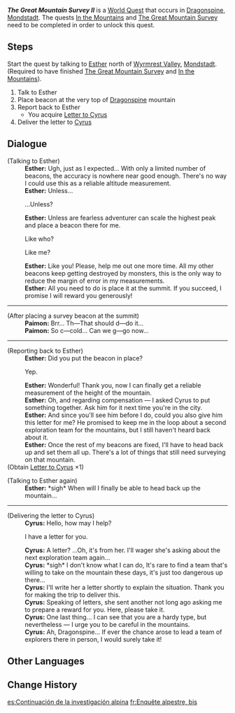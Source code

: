 {{Quest Infobox
|id            = 70108
|type          = World
|region        = Mondstadt
|area          = Dragonspine
|summary       = [[Esther]] asks the Traveler to place one more beacon in Dragonspine and deliver her letter to [[Cyrus]].
|startLocation = [[Dragonspine]], [[Mondstadt]]
|prev          = The Great Mountain Survey
|requirement   = Complete [[In the Mountains]] and [[The Great Mountain Survey]]
|exp           = 300
|mora          = 30,000
|primogems     = 40
|rep           = Mondstadt
|repAmt        = 20
|repOrder      = 83
|other         = {{Card|Hero's Wit|2}}{{Card|Mystic Enhancement Ore|3}}
|characters    = Cyrus; Esther; Paimon; Traveler
}}
'''''The Great Mountain Survey II''''' is a [[World Quest]] that occurs in [[Dragonspine]], [[Mondstadt]]. The quests [[In the Mountains]] and [[The Great Mountain Survey]] need to be completed in order to unlock this quest.
==Steps==
Start the quest by talking to [[Esther]] north of [[Wyrmrest Valley]], [[Mondstadt]]. (Required to have finished [[The Great Mountain Survey]] and [[In the Mountains]]).

# Talk to Esther
# Place beacon at the very top of [[Dragonspine]] mountain
# Report back to Esther
#* You acquire [[Letter to Cyrus]]
# Deliver the letter to [[Cyrus]]

==Dialogue==
{{Quest Description|Though the beacons have all been placed, Esther remains unable to measure Dragonspine's true height, seemingly due to having insufficient beacons. To resolve the issue, she is looking for someone who can help her plant a beacon at the mountain's summit...}}
{{Dialogue start}}
;(Talking to Esther)
:'''Esther:''' Ugh, just as I expected... With only a limited number of beacons, the accuracy is nowhere near good enough. There's no way I could use this as a reliable altitude measurement.
:'''Esther:''' Unless...
:{{DIcon|Talk}} ...Unless?
:'''Esther:''' Unless are fearless adventurer can scale the highest peak and place a beacon there for me.
:{{DIcon|Talk}} Like who?
:{{DIcon|Talk}} Like me?
:'''Esther:''' Like you! Please, help me out one more time. All my other beacons keep getting destroyed by monsters, this is the only way to reduce the margin of error in my measurements.
:'''Esther:''' All you need to do is place it at the summit. If you succeed, I promise I will reward you generously!
<!-- No additional dialogue for talking to Esther again at this point -->
----
;(After placing a survey beacon at the summit)
:'''Paimon:''' Brr... Th&mdash;That should d&mdash;do it...
:'''Paimon:''' So c&mdash;cold... Can we g&mdash;go now...
----
;(Reporting back to Esther)
:'''Esther:''' Did you put the beacon in place?
:{{DIcon|Talk}} Yep.
:'''Esther:''' Wonderful! Thank you, now I can finally get a reliable measurement of the height of the mountain.
:'''Esther:''' Oh, and regarding compensation &mdash; I asked Cyrus to put something together. Ask him for it next time you're in the city.
:'''Esther:''' And since you'll see him before I do, could you also give him this letter for me? He promised to keep me in the loop about a second exploration team for the mountains, but I still haven't heard back about it.
:'''Esther:''' Once the rest of my beacons are fixed, I'll have to head back up and set them all up. There's a lot of things that still need surveying on that mountain.
;(Obtain [[Letter to Cyrus]] ×1)

;(Talking to Esther again)
:'''Esther:''' *sigh* When will I finally be able to head back up the mountain...
----
;(Delivering the letter to Cyrus)
:'''Cyrus:''' Hello, how may I help?
:{{DIcon|Talk}} I have a letter for you.
:'''Cyrus:''' A letter? ...Oh, it's from her. I'll wager she's asking about the next exploration team again...
:'''Cyrus:''' *sigh* I don't know what I can do, It's rare to find a team that's willing to take on the mountain these days, it's just too dangerous up there...
:'''Cyrus:''' I'll write her a letter shortly to explain the situation. Thank you for making the trip to deliver this.
:'''Cyrus:''' Speaking of letters, she sent another not long ago asking me to prepare a reward for you. Here, please take it.
:'''Cyrus:''' One last thing... I can see that you are a hardy type, but nevertheless &mdash; I urge you to be careful in the mountains.
:'''Cyrus:''' Ah, Dragonspine... If ever the chance arose to lead a team of explorers there in person, I would surely take it!
{{Dialogue end}}

==Other Languages==
{{Other Languages
|en      = The Great Mountain Survey II
|zhs     = 雪山再勘测
|zhs_rm  = Xuěshān Zài Kàncè
|zht     = 雪山再勘測
|zht_rm  = Xuěshān Zài Kàncè
|zh_tl   = Snow Mountain's Survey, Again
|ja      = 雪山再踏査
|ja_rm   = Yukiyama Sai-tousa
|ja_tl   = Snow Mountain's Resurvey
|ko      = 설산 재답사
|ko_rm   = Seolsan Jaedapsa
|ko_tl   = Snow Mountain Resurvey
|es      = Continuación de la investigación alpina
|es_tl   = Continuation of the Alpine Investigation
|fr      = Enquête alpestre, bis
|fr_tl   = Alpine Survey, Bis
|ru      = Повторное исследование снежной горы
|ru_tl   = Recurring Snow Mountain Research
|th      = การสำรวจภูเขาหิมะอีกครั้ง
|th_rm   = 
|th_tl   = 
|vi      = Lại Thăm Dò Núi Tuyết
|vi_tl   = 
|de      = Erneute Bergbegutachtung
|de_tl   = Renewed Mountain Assessment
|id      = Survei Ulang Gunung Salju
|id_tl   = Snowy Mountain Resurvey
|pt      = Continue investigando a Montanha Nevada
|pt_tl   = Continue Inventigating the Snowy Mountain
|tr      = Büyük Dağ Araştırması II
|tr_tl   = 
|it      = La grande indagine sulla montagna II
|it_tl   = 
}}

==Change History==
{{Change History|1.2}}

[[es:Continuación de la investigación alpina]]
[[fr:Enquête alpestre, bis]]
